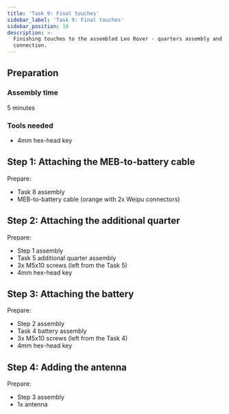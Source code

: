 ```yaml
---
title: 'Task 9: Final touches'
sidebar_label: 'Task 9: Final touches'
sidebar_position: 10
description: >-
  Finishing touches to the assembled Leo Rover - quarters assembly and battery
  connection.
---
```


## Preparation

### Assembly time

5 minutes

### Tools needed

- 4mm hex-head key

## Step 1: Attaching the MEB-to-battery cable

Prepare:

- Task 8 assembly
- MEB-to-battery cable (orange with 2x Weipu connectors)

<ImageZoom
  loading="eager"
  src="/img/robots/leo/manuals/final-touches/final-touches-1.webp"
  width="1200"
  height="802"
/>

<ImageZoom
  src="/img/robots/leo/manuals/final-touches/final-touches-2.webp"
  width="1200"
  height="802"
/>

## Step 2: Attaching the additional quarter

Prepare:

- Step 1 assembly
- Task 5 additional quarter assembly
- 3x M5x10 screws (left from the Task 5)
- 4mm hex-head key

<ImageZoom
  src="/img/robots/leo/manuals/final-touches/final-touches-3.webp"
  width="1200"
  height="802"
/>

<ImageZoom
  src="/img/robots/leo/manuals/final-touches/final-touches-4.webp"
  width="1200"
  height="802"
/>

<ImageZoom
  src="/img/robots/leo/manuals/final-touches/final-touches-5.webp"
  width="1200"
  height="802"
/>

<ImageZoom
  src="/img/robots/leo/manuals/final-touches/final-touches-6.webp"
  width="1200"
  height="802"
/>

<ImageZoom
  src="/img/robots/leo/manuals/final-touches/final-touches-7.webp"
  width="1200"
  height="802"
/>

<ImageZoom
  src="/img/robots/leo/manuals/final-touches/final-touches-8.webp"
  width="1200"
  height="802"
/>

## Step 3: Attaching the battery

Prepare:

- Step 2 assembly
- Task 4 battery assembly
- 3x M5x10 screws (left from the Task 4)
- 4mm hex-head key

<ImageZoom
  src="/img/robots/leo/manuals/final-touches/final-touches-9.webp"
  width="1200"
  height="802"
/>

<ImageZoom
  src="/img/robots/leo/manuals/final-touches/final-touches-10.webp"
  width="1200"
  height="802"
/>

<ImageZoom
  src="/img/robots/leo/manuals/final-touches/final-touches-11.webp"
  width="1200"
  height="802"
/>

<ImageZoom
  src="/img/robots/leo/manuals/final-touches/final-touches-12.webp"
  width="1200"
  height="802"
/>

<ImageZoom
  src="/img/robots/leo/manuals/final-touches/final-touches-13.webp"
  width="1200"
  height="802"
/>

<ImageZoom
  src="/img/robots/leo/manuals/final-touches/final-touches-14.webp"
  width="1200"
  height="802"
/>

<ImageZoom
  src="/img/robots/leo/manuals/final-touches/final-touches-15.webp"
  width="1200"
  height="802"
/>

<ImageZoom
  src="/img/robots/leo/manuals/final-touches/final-touches-16.webp"
  width="1200"
  height="802"
/>

<ImageZoom
  src="/img/robots/leo/manuals/final-touches/final-touches-17.webp"
  width="1200"
  height="802"
/>

## Step 4: Adding the antenna

Prepare:

- Step 3 assembly
- 1x antenna

<ImageZoom
  src="/img/robots/leo/manuals/final-touches/final-touches-18.webp"
  width="1200"
  height="802"
/>

<ImageZoom
  src="/img/robots/leo/manuals/final-touches/final-touches-19.webp"
  width="1200"
  height="802"
/>

<ImageZoom
  src="/img/robots/leo/manuals/final-touches/final-touches-20.webp"
  width="1200"
  height="802"
/>
